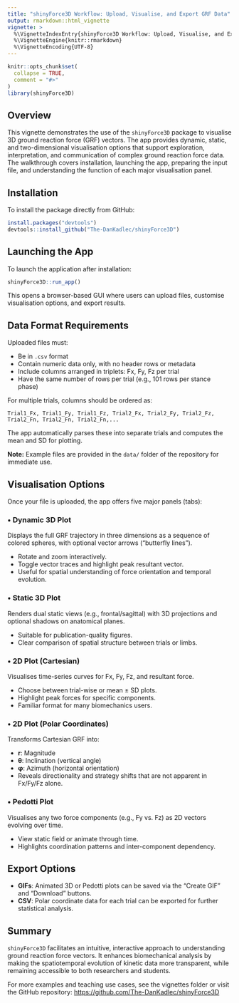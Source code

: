 ```yaml
---
title: "shinyForce3D Workflow: Upload, Visualise, and Export GRF Data"
output: rmarkdown::html_vignette
vignette: >
  %\VignetteIndexEntry{shinyForce3D Workflow: Upload, Visualise, and Export GRF Data}
  %\VignetteEngine{knitr::rmarkdown}
  %\VignetteEncoding{UTF-8}
---
```


```r
knitr::opts_chunk$set(
  collapse = TRUE,
  comment = "#>"
)
library(shinyForce3D)
```

## Overview

This vignette demonstrates the use of the `shinyForce3D` package to visualise 3D ground reaction force (GRF) vectors. The app provides dynamic, static, and two-dimensional visualisation options that support exploration, interpretation, and communication of complex ground reaction force data. The walkthrough covers installation, launching the app, preparing the input file, and understanding the function of each major visualisation panel.

## Installation

To install the package directly from GitHub:

```r
install.packages("devtools")
devtools::install_github("The-DanKadlec/shinyForce3D")
```

## Launching the App

To launch the application after installation:

```r
shinyForce3D::run_app()
```

This opens a browser-based GUI where users can upload files, customise visualisation options, and export results.

## Data Format Requirements

Uploaded files must:

* Be in `.csv` format
* Contain numeric data only, with no header rows or metadata
* Include columns arranged in triplets: Fx, Fy, Fz per trial
* Have the same number of rows per trial (e.g., 101 rows per stance phase)

For multiple trials, columns should be ordered as:

```
Trial1_Fx, Trial1_Fy, Trial1_Fz, Trial2_Fx, Trial2_Fy, Trial2_Fz, Trial2_Fn, Trial2_Fn, Trial2_Fn,...
```

The app automatically parses these into separate trials and computes the mean and SD for plotting.

**Note:** Example files are provided in the `data/` folder of the repository for immediate use.

## Visualisation Options

Once your file is uploaded, the app offers five major panels (tabs):

### • Dynamic 3D Plot

Displays the full GRF trajectory in three dimensions as a sequence of colored spheres, with optional vector arrows ("butterfly lines").

* Rotate and zoom interactively.
* Toggle vector traces and highlight peak resultant vector.
* Useful for spatial understanding of force orientation and temporal evolution.

### • Static 3D Plot

Renders dual static views (e.g., frontal/sagittal) with 3D projections and optional shadows on anatomical planes.

* Suitable for publication-quality figures.
* Clear comparison of spatial structure between trials or limbs.

### • 2D Plot (Cartesian)

Visualises time-series curves for Fx, Fy, Fz, and resultant force.

* Choose between trial-wise or mean ± SD plots.
* Highlight peak forces for specific components.
* Familiar format for many biomechanics users.

### • 2D Plot (Polar Coordinates)

Transforms Cartesian GRF into:

* **r**: Magnitude
* **θ**: Inclination (vertical angle)
* **φ**: Azimuth (horizontal orientation)
* Reveals directionality and strategy shifts that are not apparent in Fx/Fy/Fz alone.

### • Pedotti Plot

Visualises any two force components (e.g., Fy vs. Fz) as 2D vectors evolving over time.

* View static field or animate through time.
* Highlights coordination patterns and inter-component dependency.

## Export Options

* **GIFs**: Animated 3D or Pedotti plots can be saved via the "Create GIF" and "Download" buttons.
* **CSV**: Polar coordinate data for each trial can be exported for further statistical analysis.

## Summary

`shinyForce3D` facilitates an intuitive, interactive approach to understanding ground reaction force vectors. It enhances biomechanical analysis by making the spatiotemporal evolution of kinetic data more transparent, while remaining accessible to both researchers and students.

For more examples and teaching use cases, see the vignettes folder or visit the GitHub repository:
[https://github.com/The-DanKadlec/shinyForce3D](https://github.com/The-DanKadlec/shinyForce3D)



